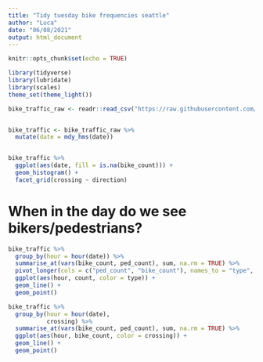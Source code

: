 ```yaml
---
title: "Tidy tuesday bike frequencies seattle"
author: "Luca"
date: "06/08/2021"
output: html_document
---
```


```r
knitr::opts_chunk$set(echo = TRUE)
```


```r
library(tidyverse)
library(lubridate)
library(scales)
theme_set(theme_light())

bike_traffic_raw <- readr::read_csv("https://raw.githubusercontent.com/rfordatascience/tidytuesday/master/data/2019/2019-04-02/bike_traffic.csv")


bike_traffic <- bike_traffic_raw %>%
  mutate(date = mdy_hms(date))


bike_traffic %>% 
  ggplot(aes(date, fill = is.na(bike_count))) +
  geom_histogram() +
  facet_grid(crossing ~ direction)
```


# When in the day do we see bikers/pedestrians?

```r
bike_traffic %>% 
  group_by(hour = hour(date)) %>% 
  summarise_at(vars(bike_count, ped_count), sum, na.rm = TRUE) %>% 
  pivot_longer(cols = c("ped_count", "bike_count"), names_to = "type", values_to = "count") %>% 
  ggplot(aes(hour, count, color = type)) +
  geom_line() +
  geom_point()

bike_traffic %>% 
  group_by(hour = hour(date),
           crossing) %>% 
  summarise_at(vars(bike_count, ped_count), sum, na.rm = TRUE) %>% 
  ggplot(aes(hour, bike_count, color = crossing)) +
  geom_line() +
  geom_point()
```




